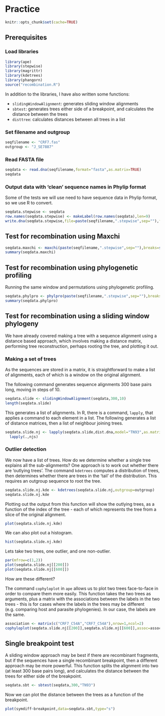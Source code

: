 # Practice

```r
knitr::opts_chunk$set(cache=TRUE)
```

## Prerequisites

### Load libraries

```r
library(ape)
library(stepwise)
library(magrittr)
library(kdetrees)
library(phangorn)
source("recombination.R")
```

In addition to the libraries, I have also written some functions:

- ```slidingWindowAlignment```: generates sliding window alignments
- ```sbtest```: generates trees either side of a breakpoint, and calculates the distance between the trees
- ```disttree```: calculates distances between all trees in a list

### Set filename and outgroup

```r
seqfilename <- "CRF7.fas"
outgroup <- "J_SE7887"
```

### Read FASTA file

```r
seqdata <- read.dna(seqfilename,format="fasta",as.matrix=TRUE)
seqdata
```

### Output data with 'clean' sequence names in Phylip format

Some of the tests we will use need to have sequence data in Phylip format, so we use R to convert.

```r
seqdata.stepwise <- seqdata
row.names(seqdata.stepwise) <- makeLabel(row.names(seqdata),len=9)
write.dna(seqdata.stepwise,file=paste(seqfilename,".stepwise",sep=""),format="interleaved",colsep="",nbcol=-1)
```

## Test for recombination using Maxchi

```r
seqdata.maxchi <- maxchi(paste(seqfilename,".stepwise",sep=""),breaks=seg.sites(seqdata),winHalfWidth=50,permReps=100)
summary(seqdata.maxchi)
```

## Test for recombination using phylogenetic profiling

Running the same window and permutations using phylogenetic profiling.

```r
seqdata.phylpro <- phylpro(paste(seqfilename,".stepwise",sep=""),breaks=seg.sites(seqdata),winHalfWidth=50,permReps=100)
summary(seqdata.phylpro)
```

## Test for recombination using a sliding window phylogeny

We have already covered making a tree with a sequence alignment using a distance based approach, which involves making a distance matrix, performing tree reconstruction, perhaps rooting the tree, and plotting it out.

### Making a set of trees

As the sequences are stored in a matrix, it is straightforward to make a list of alignments, each of which is a window on the original alignment.

The following command generates sequence alignments 300 base pairs long, moving in steps of 10.

```r
seqdata.slide <- slidingWindowAlignment(seqdata,300,10)
length(seqdata.slide)
```

This generates a list of alignments. In R, there is a command, ```lapply```, that applies a command to each element in a list. The following generates a list of distance matrices, then a list of neighbour joining trees.

```r
seqdata.slide.nj <- lapply(seqdata.slide,dist.dna,model="TN93",as.matrix=TRUE) %>%
  lapply(.,njs)
```

### Outlier detection

We now have a list of trees. How do we determine whether a single tree explains all the sub-alignments? One approach is to work out whether there are 'outlying trees'. The command ```kdetrees``` computes a distribution of trees, then determines whether there are trees in the 'tail' of the distribution. This requires an outgroup sequence to root the tree.

```r
seqdata.slide.nj.kde <- kdetrees(seqdata.slide.nj,outgroup=outgroup)
seqdata.slide.nj.kde
```

Plotting out the output from this function will show the outlying trees, as a function of the index of the tree - each of which represents the tree from a slice of the original alignment.

```r
plot(seqdata.slide.nj.kde)
```

We can also plot out a histogram.

```r
hist(seqdata.slide.nj.kde)
```

Lets take two trees, one outlier, and one non-outlier.

```r
par(mfrow=c(1,2))
plot(seqdata.slide.nj[[200]])
plot(seqdata.slide.nj[[600]])
```

How are these different?

The command ```cophyloplot``` in ```ape``` allows us to plot two trees face-to-face in order to compare them more easily. This function takes the two trees as arguments, plus a matrix with the associations between the labels in the two trees - this is for cases where the labels in the trees may be different (e.g. comparing host and parasite phylogenies). In our case, the labels are the same.

```r
association <- matrix(c("CRF7_C54A","CRF7_C54A"),nrow=1,ncol=2)
cophyloplot(seqdata.slide.nj[[200]],seqdata.slide.nj[[600]],assoc=association)
```

## Single breakpoint test

A sliding window approach may be best if there are recombinant fragments, but if the sequences have a single recombinant breakpoint, then a different approach may be more powerful. This function splits the alignment into two (at least 300 base pairs long), and calculates the distance between the trees for either side of the breakpoint.

```r
seqdata.sbt <- sbtest(seqdata,300,"TN93")
```

Now we can plot the distance between the trees as a function of the breakpoint.

```r
plot(symdiff~breakpoint,data=seqdata.sbt,type="s")
```
